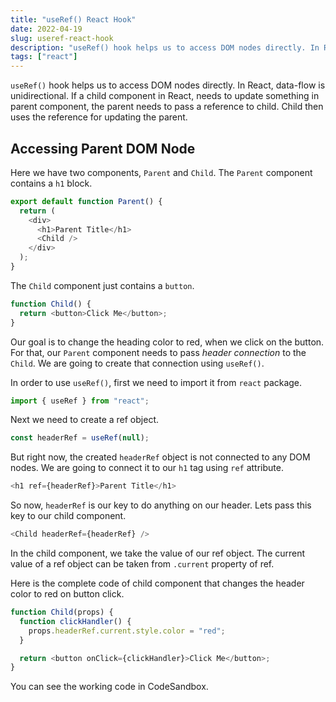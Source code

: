 ```yaml
---
title: "useRef() React Hook"
date: 2022-04-19
slug: useref-react-hook
description: "useRef() hook helps us to access DOM nodes directly. In React, data-flow is unidirectional. If a child component in React, needs to update something in parent component, the parent needs to pass a reference to child. Child then uses the reference for updating the parent."
tags: ["react"]
---
```



`useRef()` hook helps us to access DOM nodes directly. In React, data-flow is unidirectional. If a child component in React, needs to update something in parent component, the parent needs to pass a reference to child. Child then uses the reference for updating the parent.

## Accessing Parent DOM Node

Here we have two components, `Parent` and `Child`. The `Parent` component contains a `h1` block.

```javascript
export default function Parent() {
  return (
    <div>
      <h1>Parent Title</h1>
      <Child />
    </div>
  );
}
```

The `Child` component just contains a `button`.

```javascript
function Child() {
  return <button>Click Me</button>;
}
```

Our goal is to change the heading color to red, when we click on the button. For that, our `Parent` component needs to pass _header connection_ to the `Child`. We are going to create that connection using `useRef()`.

In order to use `useRef()`, first we need to import it from `react` package.

```javascript
import { useRef } from "react";
```

Next we need to create a ref object.

```javascript
const headerRef = useRef(null);
```

But right now, the created `headerRef` object is not connected to any DOM nodes. We are going to connect it to our `h1` tag using `ref` attribute.

```javascript
<h1 ref={headerRef}>Parent Title</h1>
```

So now, `headerRef` is our key to do anything on our header. Lets pass this key to our child component.

```javascript
<Child headerRef={headerRef} />
```

In the child component, we take the value of our ref object. The current value of a ref object can be taken from `.current` property of ref.

Here is the complete code of child component that changes the header color to red on button click.

```javascript
function Child(props) {
  function clickHandler() {
    props.headerRef.current.style.color = "red";
  }

  return <button onClick={clickHandler}>Click Me</button>;
}
```

You can see the working code in <Olink link="https://codesandbox.io/s/react-hooks-idcwej?file=/src/useRef/accessingDOM.js">CodeSandbox</Olink>.

